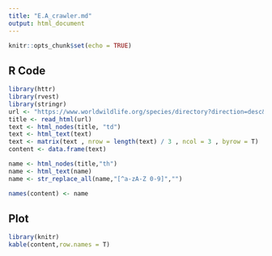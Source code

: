 ```yaml
---
title: "E.A_crawler.md"
output: html_document
---
```


```r
knitr::opts_chunk$set(echo = TRUE)
```

## R Code

```r
library(httr)
library(rvest)
library(stringr)
url <- "https://www.worldwildlife.org/species/directory?direction=desc&sort=extinction_status"
title <- read_html(url)
text <- html_nodes(title, "td")
text <- html_text(text)
text <- matrix(text , nrow = length(text) / 3 , ncol = 3 , byrow = T)
content <- data.frame(text)

name <- html_nodes(title,"th")
name <- html_text(name)
name <- str_replace_all(name,"[^a-zA-Z 0-9]","")

names(content) <- name

```

## Plot

```r
library(knitr)
kable(content,row.names = T)
```
